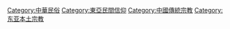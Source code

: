 [[Category:中華民俗|Category:中華民俗]]
[[Category:東亞民間信仰|Category:東亞民間信仰]]
[[Category:中國傳統宗教|Category:中國傳統宗教]]
[[Category:东亚本土宗教|Category:东亚本土宗教]]